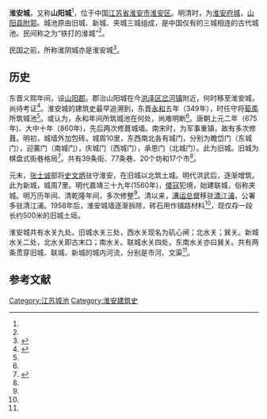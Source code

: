 '''淮安城'''，又称'''山阳城'''<ref name="a2"/>，位于中国[[江苏省|江苏省]][[淮安市|淮安市]][[淮安区|淮安区]]。明清时，为[[淮安府|淮安]][[府城|府城]]，[[山阳县_(江苏省)|山阳县]][[附郭|附郭]]。城池原由旧城、新城、夹城三城组成，是中国仅有的三城相连的古代城池。民间称之为“铁打的淮城”<ref name="a1"/>。

民国之前，所称淮阴城亦是淮安城<ref>{{Cite web |url=http://www.wshuaian.org/show.asp?id=3870|title=碑碣中的“淮阴城” |accessdate=2022-06-11 |author=星辰|date=2019-07-28|work= |publisher=文史淮安全球资讯网|quote=|language=Zh-hans }}</ref>。

== 历史 ==

东晋义熙年间，设[[山阳郡_(东晋)|山阳郡]]。郡治山阳城在今[[洪泽区|洪泽区]][[岔河镇_(淮安市)|岔河镇]]附近，何时移至淮安城，尚待考证<ref name="a2">{{Cite web |url=http://szb.huaian.gov.cn/19041501.html|title=淮阴市志上册》第 一 卷》第二章  治 所  公 署》第一节  历代主要治所、第二节  城  池 |accessdate=2022-06-11 |author=|date=|work= |publisher=淮安地情网|quote=[山阳郡治]晋义熙七年，置山阳郡于山阳城（位于今白马湖北侧岔河镇附近）。宋、齐、梁、陈沿袭，其间郡治北移，然何时移至今淮安城，尚得考证。[……][淮安城]旧志载，东晋穆帝永和八年（352年）始筑山阳城。然而当时山阳城筑于何处，尚难明断。较明确的是，隋唐就有楚州城（后来称为淮安旧城）。南宋孝宗时[……]街道方正，形如棋盘。城内共有39条街、77条巷、20个坊和17个市。[……]本世纪50年代，淮安城被拆毁，砖石大都用作铺路材料。|language=Zh-hans }}</ref>。淮安城的建筑史最早追溯到，东晋[[永和_(东晋)|永和]]五年（349年），时任守将[[荀羨|荀羨]]所筑城池<ref name="a1"/>。或认为，永和年间所筑城池在何处，尚难明断<ref name="a2"/>。唐朝上元二年（675年)、大中十年（860年)，先后两次修葺城墙。南宋时，为军事重镇，故有多次修葺。明初，城墙外加包砖。城周10里，东西南北各有城门，分别为瞻岱门（东城门），迎薰门（南城门），庆城门（西城门），承恩门（北城门）。此为旧城。旧城为棋盘式街巷格局<ref name="a1">{{Cite web |url=http://www.haqbszb.cn/Article/index/aid/4566676.html|title=明清时期淮安城池街巷格局与特色 |accessdate=2022-06-11 |author=董树华|date=2021-04-01|work= |publisher=|quote=|language=Zh-hans }}</ref>。共有39条街、77条巷、20个坊和17个市<ref name="a2"/>。

元末，[[张士诚|张士诚]]部将[[史文炳|史文炳]]驻守淮安，在旧城以北筑土城。明代洪武后，逐渐增筑。此为新城，城周7里。明代嘉靖三十九年(1560年)，[[倭寇|倭寇]]犯境，始建联城，俗称夹城。明万历年间、清乾隆年间，多次修整<ref name="a2"/>。清以来，[[漕运总督|漕运总督]]移驻[[清江浦|清江浦]]，公署多驻清江浦。1958年后，淮安城墙逐渐拆除，砖石用作铺路材料<ref name="a2"/>，现仅存一段长约500米的旧城土垣。

淮安城共有水关九处。旧城水关三处，西水关现名为矶心闸；北水关；巽关。新城水关二处，北水关即古末口；南水关。联城水关四处，东南水关亦曰巽关。共有两条贯穿旧城、联城、新城的城内河流，分别是市河、文渠<ref name="a1"/>。

==参考文献==
{{Reflist|25em}}

{{DEFAULTSORT:H}}
{{江苏省境内的古城墙}}

[[Category:江苏城池|Category:江苏城池]]
[[Category:淮安建筑史|Category:淮安建筑史]]